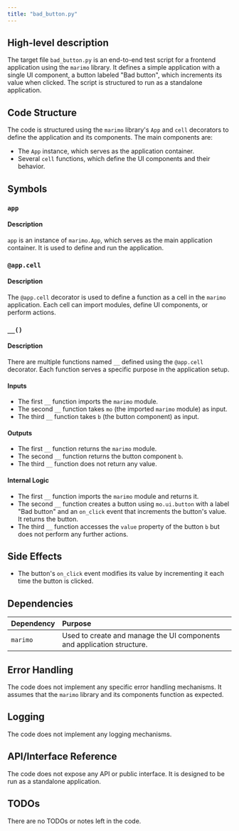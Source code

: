 ```yaml
---
title: "bad_button.py"
---
```


## High-level description

The target file `bad_button.py` is an end-to-end test script for a frontend application using the `marimo` library. It defines a simple application with a single UI component, a button labeled "Bad button", which increments its value when clicked. The script is structured to run as a standalone application.

## Code Structure

The code is structured using the `marimo` library's `App` and `cell` decorators to define the application and its components. The main components are:
- The `App` instance, which serves as the application container.
- Several `cell` functions, which define the UI components and their behavior.

## Symbols

### `app`
#### Description
`app` is an instance of `marimo.App`, which serves as the main application container. It is used to define and run the application.

### `@app.cell`
#### Description
The `@app.cell` decorator is used to define a function as a cell in the `marimo` application. Each cell can import modules, define UI components, or perform actions.

### `__()`
#### Description
There are multiple functions named `__` defined using the `@app.cell` decorator. Each function serves a specific purpose in the application setup.

#### Inputs
- The first `__` function imports the `marimo` module.
- The second `__` function takes `mo` (the imported `marimo` module) as input.
- The third `__` function takes `b` (the button component) as input.

#### Outputs
- The first `__` function returns the `marimo` module.
- The second `__` function returns the button component `b`.
- The third `__` function does not return any value.

#### Internal Logic
- The first `__` function imports the `marimo` module and returns it.
- The second `__` function creates a button using `mo.ui.button` with a label "Bad button" and an `on_click` event that increments the button's value. It returns the button.
- The third `__` function accesses the `value` property of the button `b` but does not perform any further actions.

## Side Effects

- The button's `on_click` event modifies its value by incrementing it each time the button is clicked.

## Dependencies

| Dependency | Purpose |
|:-----------|:--------|
| `marimo`   | Used to create and manage the UI components and application structure. |

## Error Handling

The code does not implement any specific error handling mechanisms. It assumes that the `marimo` library and its components function as expected.

## Logging

The code does not implement any logging mechanisms.

## API/Interface Reference

The code does not expose any API or public interface. It is designed to be run as a standalone application.

## TODOs

There are no TODOs or notes left in the code.